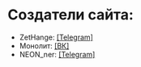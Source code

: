 # Создатели сайта:

- ZetHange: [[Telegram]](https://t.me/zethange)
- Монолит: [[ВК]](https://vk.com/monolit_2022)
- NEON_ner: [[Telegram]](https://t.me/NEON_ner)
